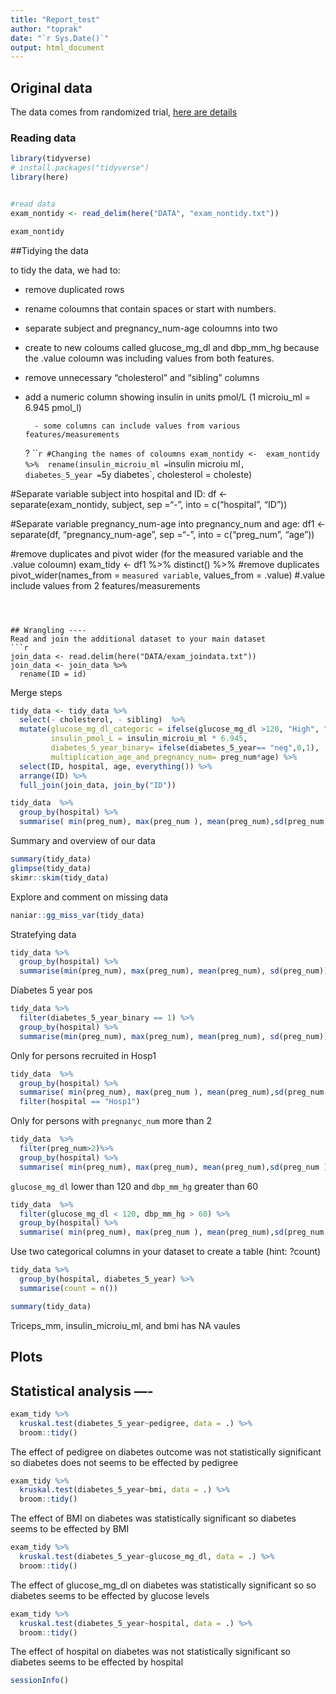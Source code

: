 ```yaml
---
title: "Report_test"
author: "toprak"
date: "`r Sys.Date()`"
output: html_document
---
```



## Original data

The data comes from randomized trial,
[here are details](https://github.com/toprakd/group5/blob/main/DATA/codebook_updated)


### Reading data 
```r
library(tidyverse)
# install.packages("tidyverse")
library(here)


#read data
exam_nontidy <- read_delim(here("DATA", "exam_nontidy.txt"))
```



```r
exam_nontidy
```

##Tidying the data

to tidy the data, we had to:

- remove duplicated rows
- rename coloumns that contain spaces or start with numbers.
- separate subject and pregnancy_num-age coloumns into two
- create to new coloums called glucose_mg_dl and dbp_mm_hg because the .value coloumn was including values from both features.
- remove unnecessary "cholesterol" and "sibling" columns 
- add a numeric column showing insulin in units pmol/L (1 microiu_ml = 6.945 pmol_l)
    

        - some columns can include values from various features/measurements
?
```r



#Changing the names of coloumns
exam_nontidy <- 
  exam_nontidy %>% 
  rename(insulin_microiu_ml = `insulin microiu ml`,
         diabetes_5_year = `5y diabetes`,
         cholesterol = choleste)


#Separate variable subject into hospital and ID:
df <- separate(exam_nontidy, subject, sep ="-",
               into = c("hospital", "ID"))


#Separate variable pregnancy_num-age into pregnancy_num and age:
df1 <- separate(df, "pregnancy_num-age", sep ="-",
                into = c("preg_num", "age"))


#remove duplicates and pivot wider (for the measured variable and the .value coloumn)
exam_tidy <- df1 %>%
  distinct() %>%   #remove duplicates 
  pivot_wider(names_from = `measured variable`, 
              values_from = .value) #.value include values from 2 features/measurements

```



## Wrangling ----
Read and join the additional dataset to your main dataset 
```r
join_data <- read.delim(here("DATA/exam_joindata.txt"))
join_data <- join_data %>%
  rename(ID = id)
```
Merge steps
```r
tidy_data <- tidy_data %>% 
  select(- cholesterol, - sibling)  %>% 
  mutate(glucose_mg_dl_categoric = ifelse(glucose_mg_dl >120, "High", "Low"),
         insulin_pmol_L = insulin_microiu_ml * 6.945,
         diabetes_5_year_binary= ifelse(diabetes_5_year== "neg",0,1),
         multiplication_age_and_pregnancy_num= preg_num*age) %>% 
  select(ID, hospital, age, everything()) %>% 
  arrange(ID) %>%
  full_join(join_data, join_by("ID")) 

tidy_data  %>% 
  group_by(hospital) %>% 
  summarise( min(preg_num), max(preg_num ), mean(preg_num),sd(preg_num ))

```

Summary and overview of our data 
```r
summary(tidy_data) 
glimpse(tidy_data)
skimr::skim(tidy_data)
```

Explore and comment on missing data 
```r
naniar::gg_miss_var(tidy_data)
```

Stratefying data 
```r
tidy_data %>%
  group_by(hospital) %>%
  summarise(min(preg_num), max(preg_num), mean(preg_num), sd(preg_num))
```

Diabetes 5 year pos 
```r
tidy_data %>%
  filter(diabetes_5_year_binary == 1) %>%
  group_by(hospital) %>%
  summarise(min(preg_num), max(preg_num), mean(preg_num), sd(preg_num))
```

Only for persons recruited in Hosp1 
```r
tidy_data  %>% 
  group_by(hospital) %>% 
  summarise( min(preg_num), max(preg_num ), mean(preg_num),sd(preg_num )) %>%
  filter(hospital == "Hosp1")
```

Only for persons with `pregnanyc_num` more than 2 
```r
tidy_data  %>% 
  filter(preg_num>2)%>% 
  group_by(hospital) %>% 
  summarise( min(preg_num), max(preg_num), mean(preg_num),sd(preg_num ))
```

`glucose_mg_dl` lower than 120 and `dbp_mm_hg` greater than 60
```r
tidy_data  %>% 
  filter(glucose_mg_dl < 120, dbp_mm_hg > 60) %>% 
  group_by(hospital) %>% 
  summarise( min(preg_num), max(preg_num ), mean(preg_num),sd(preg_num ))
```

Use two categorical columns in your dataset to create a table (hint: ?count)
```r
tidy_data %>%
  group_by(hospital, diabetes_5_year) %>%
  summarise(count = n())
```


```r
summary(tidy_data)
```
Triceps_mm, insulin_microiu_ml, and bmi has NA vaules


## Plots
## Statistical analysis ----
```r
exam_tidy %>% 
  kruskal.test(diabetes_5_year~pedigree, data = .) %>%
  broom::tidy()
```
The effect of pedigree on diabetes outcome was not statistically significant so diabetes does not seems to be effected by pedigree  

```r
exam_tidy %>% 
  kruskal.test(diabetes_5_year~bmi, data = .) %>%
  broom::tidy()
```
The effect of BMI on diabetes was statistically significant so diabetes seems to be effected by BMI

```r
exam_tidy %>% 
  kruskal.test(diabetes_5_year~glucose_mg_dl, data = .) %>%
  broom::tidy()
```
The effect of glucose_mg_dl on diabetes was statistically significant so so diabetes seems to be effected by glucose levels 

```r
exam_tidy %>% 
  kruskal.test(diabetes_5_year~hospital, data = .) %>%
  broom::tidy()
```
The effect of hospital on diabetes was not statistically significant so diabetes seems to be effected by hospital


```r
sessionInfo()
```





